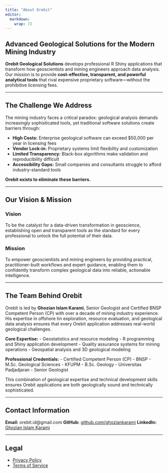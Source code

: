 ```yaml
---
title: "About Orebit"
editor: 
  markdown: 
    wrap: 72
---
```


## Advanced Geological Solutions for the Modern Mining Industry

**Orebit Geological Solutions** develops professional R Shiny
applications that transform how geoscientists and mining engineers
approach data analysis. Our mission is to provide **cost-effective,
transparent, and powerful analytical tools** that rival expensive
proprietary software—without the prohibitive licensing fees.

------------------------------------------------------------------------

## The Challenge We Address

The mining industry faces a critical paradox: geological analysis
demands increasingly sophisticated tools, yet traditional software
solutions create barriers through:

-   **High Costs:** Enterprise geological software can exceed \$50,000
    per year in licensing fees
-   **Vendor Lock-in:** Proprietary systems limit flexibility and
    customization
-   **Limited Transparency:** Black-box algorithms make validation and
    reproducibility difficult
-   **Accessibility Gaps:** Small companies and consultants struggle to
    afford industry-standard tools

**Orebit exists to eliminate these barriers.**

------------------------------------------------------------------------

## Our Vision & Mission

### Vision

To be the catalyst for a data-driven transformation in geoscience,
establishing open and transparent tools as the standard for every
professional to unlock the full potential of their data.

### Mission

To empower geoscientists and mining engineers by providing practical,
practitioner-built workflows and expert guidance, enabling them to
confidently transform complex geological data into reliable, actionable
intelligence.

------------------------------------------------------------------------

## The Team Behind Orebit

Orebit is led by **Ghozian Islam Karami**, Senior Geologist and
Certified BNSP Competent Person (CP) with over a decade of mining
industry experience. His expertise in offshore tin exploration, resource
evaluation, and geological data analysis ensures that every Orebit
application addresses real-world geological challenges.

**Core Expertise:** - Geostatistics and resource modeling - R
programming and Shiny application development - Quality assurance
systems for mining operations - Geospatial analysis and 3D geological
modeling

**Professional Credentials:** - Certified Competent Person (CP) - BNSP -
M.Sc. Geological Sciences - KFUPM - B.Sc. Geology - Universitas
Padjadjaran - Senior Geologist

This combination of geological expertise and technical development
skills ensures Orebit applications are both geologically sound and
technically sophisticated.

------------------------------------------------------------------------

## Contact Information

**Email:** orebit.id\@gmail.com **GitHub:**
[github.com/ghoziankarami](https://github.com/ghoziankarami)
**LinkedIn:** [Ghozian Islam
Karami](https://www.linkedin.com/in/ghoziankarami/)

---------------------------------------------------------------------

## Legal

- [Privacy Policy](/privacy-policy.qmd)
- [Terms of Service](/terms-of-service.qmd)
